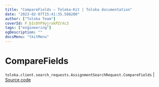 ```yaml
---
title: "CompareFields — Toloka-Kit | Toloka documentation"
date: "2023-02-07T15:41:35.586280"
author: ["Toloka Team"]
coverId: F_bIcOYF9yjrxkPZrXc3
tags: ["engineering"]
ogDescription: ""
docsMenu: "tkitMenu"
---
```


# CompareFields
`toloka.client.search_requests.AssignmentSearchRequest.CompareFields` | [Source code](https://github.com/Toloka/toloka-kit/blob/v1.1.3/src/client/search_requests.py#L408)
